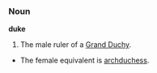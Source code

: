 === Noun ===

'''duke'''

#The male ruler of a [[Grand Duchy]].
*The female equivalent is [[archduchess]].